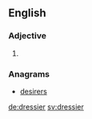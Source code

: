 ==English==

===Adjective===
{{head|en|adjective comparative form}}

# {{en-comparative of|dressy}}

===Anagrams===
* [[desirers#English|desirers]]

[[de:dressier]]
[[sv:dressier]]